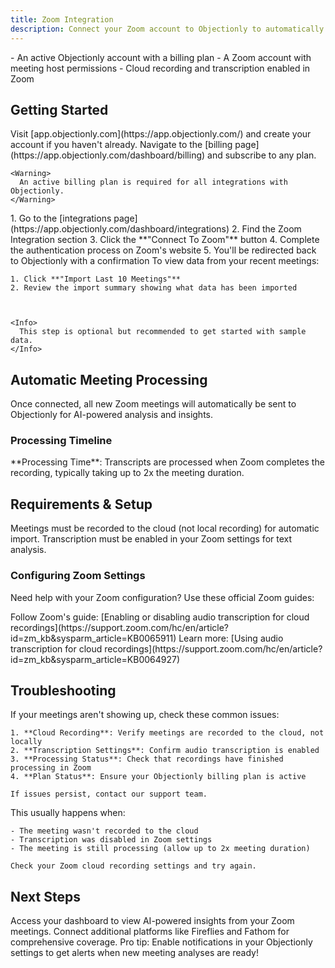 ```yaml
---
title: Zoom Integration
description: Connect your Zoom account to Objectionly to automatically capture, transcribe, and analyze your sales calls.
---
```


<Card title="What You'll Need">
- An active Objectionly account with a billing plan
- A Zoom account with meeting host permissions
- Cloud recording and transcription enabled in Zoom
</Card>

## Getting Started

<Steps>
  <Step title="Create Your Objectionly Account">
    Visit [app.objectionly.com](https://app.objectionly.com/) and create your account if you haven't already.
  </Step>
  
  <Step title="Subscribe to a Plan">
    Navigate to the [billing page](https://app.objectionly.com/dashboard/billing) and subscribe to any plan.
    
    <Warning>
      An active billing plan is required for all integrations with Objectionly.
    </Warning>
  </Step>
  
  <Step title="Connect Your Zoom Account">
    1. Go to the [integrations page](https://app.objectionly.com/dashboard/integrations)
    2. Find the Zoom Integration section
    3. Click the **"Connect To Zoom"** button
    4. Complete the authentication process on Zoom's website
    5. You'll be redirected back to Objectionly with a confirmation
    
  </Step>
  
  <Step title="Import Historical Data (Optional)">
    To view data from your recent meetings:
    
    1. Click **"Import Last 10 Meetings"**
    2. Review the import summary showing what data has been imported
    

    
    <Info>
      This step is optional but recommended to get started with sample data.
    </Info>
  </Step>
</Steps>

## Automatic Meeting Processing

<Card title="How It Works">
Once connected, all new Zoom meetings will automatically be sent to Objectionly for AI-powered analysis and insights.
</Card>

### Processing Timeline

<Callout icon="clock">
  **Processing Time**: Transcripts are processed when Zoom completes the recording, typically taking up to 2x the meeting duration.
</Callout>

## Requirements & Setup

<CardGroup cols={2}>
  <Card title="Cloud Recording" icon="cloud">
    Meetings must be recorded to the cloud (not local recording) for automatic import.
  </Card>
  
  <Card title="Audio Transcription" icon="microphone">
    Transcription must be enabled in your Zoom settings for text analysis.
  </Card>
</CardGroup>

### Configuring Zoom Settings

Need help with your Zoom configuration? Use these official Zoom guides:

<AccordionGroup>
  <Accordion title="Enabling Audio Transcription">
    Follow Zoom's guide: [Enabling or disabling audio transcription for cloud recordings](https://support.zoom.com/hc/en/article?id=zm_kb&sysparm_article=KB0065911)
  </Accordion>
  
  <Accordion title="Using Audio Transcription">
    Learn more: [Using audio transcription for cloud recordings](https://support.zoom.com/hc/en/article?id=zm_kb&sysparm_article=KB0064927)
  </Accordion>
</AccordionGroup>

## Troubleshooting

<AccordionGroup>
  <Accordion title="Meetings aren't appearing in Objectionly">
    If your meetings aren't showing up, check these common issues:
    
    1. **Cloud Recording**: Verify meetings are recorded to the cloud, not locally
    2. **Transcription Settings**: Confirm audio transcription is enabled
    3. **Processing Status**: Check that recordings have finished processing in Zoom
    4. **Plan Status**: Ensure your Objectionly billing plan is active
    
    If issues persist, contact our support team.
  </Accordion>
  
  <Accordion title="Transcripts are missing or incomplete">
    This usually happens when:
    
    - The meeting wasn't recorded to the cloud
    - Transcription was disabled in Zoom settings
    - The meeting is still processing (allow up to 2x meeting duration)
    
    Check your Zoom cloud recording settings and try again.
  </Accordion>
</AccordionGroup>

## Next Steps

<CardGroup cols={2}>
  <Card title="View Your Analytics" icon="chart-line" href="https://app.objectionly.com/dashboard">
    Access your dashboard to view AI-powered insights from your Zoom meetings.
  </Card>
  
  <Card title="Explore Other Integrations" icon="puzzle-piece" href="https://app.objectionly.com/dashboard/integrations">
    Connect additional platforms like Fireflies and Fathom for comprehensive coverage.
  </Card>
</CardGroup>

<Tip>
  Pro tip: Enable notifications in your Objectionly settings to get alerts when new meeting analyses are ready!
</Tip>